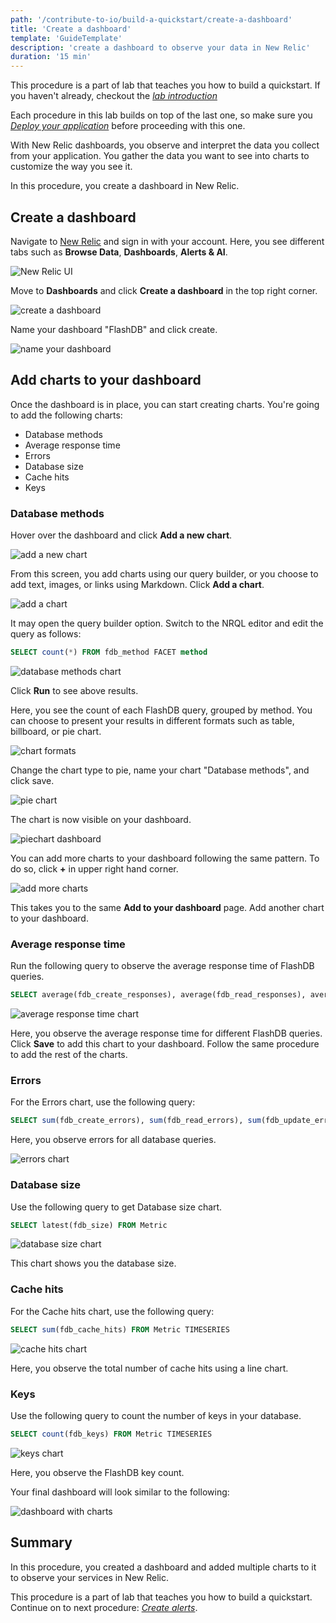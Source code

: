 ```yaml
---
path: '/contribute-to-io/build-a-quickstart/create-a-dashboard'
title: 'Create a dashboard'
template: 'GuideTemplate'
description: 'create a dashboard to observe your data in New Relic'
duration: '15 min'
---
```


<Callout variant="course" title="Lab">

This procedure is a part of lab that teaches you how to build a quickstart. If you haven't already, checkout the [_lab introduction_](/contribute-to-io/build-a-quickstart)

Each procedure in this lab builds on top of the last one, so make sure you [_Deploy your application_](/contribute-to-io/build-a-quickstart/deploy-your-application) before proceeding with this one.

</Callout>

With New Relic dashboards, you observe and interpret the data you collect from your application. You gather the data you want to see into charts to customize the way you see it.

In this procedure, you create a dashboard in New Relic. 

## Create a dashboard

Navigate to [New Relic](https://one.newrelic.com/) and sign in with your account. Here, you see different tabs such as **Browse Data**, **Dashboards**, **Alerts & AI**. 

![New Relic UI](../../../images/contribute-to-io/newrelic-homepage.png)

Move to **Dashboards** and click **Create a dashboard** in the top right corner. 

![create a dashboard](../../../images/contribute-to-io/create-dashboard.png)

Name your dashboard "FlashDB" and click create.

![name your dashboard](../../../images/contribute-to-io/name-dashboard.png)

## Add charts to your dashboard

Once the dashboard is in place, you can start creating charts. You're going to add the following charts:
- Database methods
- Average response time
- Errors
- Database size
- Cache hits
- Keys

### Database methods

Hover over the dashboard and click **Add a new chart**.

![add a new chart](../../../images/contribute-to-io/add-new-chart.png)

From this screen, you add charts using our query builder, or you choose to add text, images, or links using Markdown. Click **Add a chart**.

![add a chart](../../../images/contribute-to-io/add-a-chart.png)

It may open the query builder option. Switch to the NRQL editor and edit the query as follows:

```sql
SELECT count(*) FROM fdb_method FACET method 
```

![database methods chart](../../../images/contribute-to-io/fdb-methods.png)

Click **Run** to see above results.

Here, you see the count of each FlashDB query, grouped by method. You can choose to present your results in different formats such as table, billboard, or pie chart. 

![chart formats](../../../images/contribute-to-io/chart-formats.png)

Change the chart type to pie, name your chart "Database methods", and click save.

![pie chart](../../../images/contribute-to-io/piechart.png)

The chart is now visible on your dashboard.

![piechart dashboard](../../../images/contribute-to-io/piechart-dashboard.png)

You can add more charts to your dashboard following the same pattern. To do so, click **+** in upper right hand corner. 

![add more charts](../../../images/contribute-to-io/add-more-charts.png)

This takes you to the same **Add to your dashboard** page. Add another chart to your dashboard.

### Average response time
Run the following query to observe the average response time of FlashDB queries. 

```sql
SELECT average(fdb_create_responses), average(fdb_read_responses), average(fdb_update_responses), average(fdb_delete_responses) FROM Metric TIMESERIES
```

![average response time chart](../../../images/contribute-to-io/average-response-time-chart.png ) 

Here, you observe the average response time for different FlashDB queries. Click **Save** to add this chart to your dashboard. Follow the same procedure to add the rest of the charts.

### Errors

For the Errors chart, use the following query:

```sql
SELECT sum(fdb_create_errors), sum(fdb_read_errors), sum(fdb_update_errors), sum(fdb_delete_errors) FROM Metric TIMESERIES
```

Here, you observe errors for all database queries.

![errors chart](../../../images/contribute-to-io/errors-chart.png )

### Database size

Use the following query to get Database size chart.

```sql
SELECT latest(fdb_size) FROM Metric
```

![database size chart](../../../images/contribute-to-io/latest-database-size.png )

This chart shows you the database size. 

### Cache hits

For the Cache hits chart, use the following query:

```sql
SELECT sum(fdb_cache_hits) FROM Metric TIMESERIES
```

![cache hits chart](../../../images/contribute-to-io/cache-hits-chart.png )

Here, you observe the total number of cache hits using a line chart.

### Keys

Use the following query to count the number of keys in your database.

```sql
SELECT count(fdb_keys) FROM Metric TIMESERIES
```

![keys chart](../../../images/contribute-to-io/keys-chart.png )

Here, you observe the FlashDB key count. 

Your final dashboard will look similar to the following:

![dashboard with charts](../../../images/contribute-to-io/final-flashdb-dashboard.png )

## Summary

In this procedure, you created a dashboard and added multiple charts to it to observe your services in New Relic.

<Callout variant="course" title="Lab">

This procedure is a part of lab that teaches you how to build a quickstart. Continue on to next procedure:  [_Create alerts_](/contribute-to-io/build-a-quickstart/create-alerts).

</Callout>
